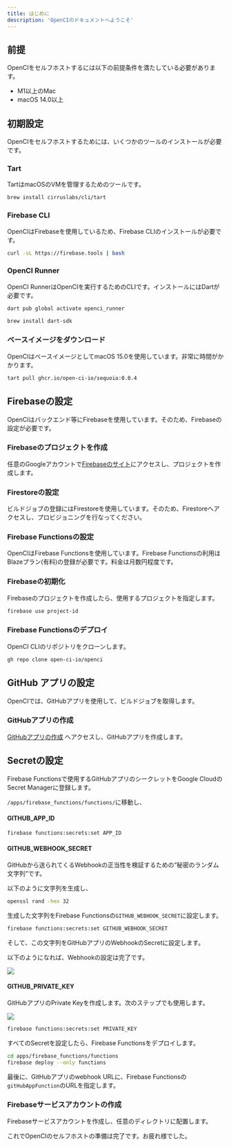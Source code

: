 ```yaml
---
title: はじめに
description: 'OpenCIのドキュメントへようこそ'
---
```


## 前提

OpenCIをセルフホストするには以下の前提条件を満たしている必要があります。

- M1以上のMac
- macOS 14.0以上

## 初期設定

OpenCIをセルフホストするためには、いくつかのツールのインストールが必要です。

### Tart

TartはmacOSのVMを管理するためのツールです。

<CodeGroup>

  ```bash macOS
  brew install cirruslabs/cli/tart
  ```

</CodeGroup>

### Firebase CLI

OpenCIはFirebaseを使用しているため、Firebase CLIのインストールが必要です。

<CodeGroup>

  ```bash macOS
  curl -sL https://firebase.tools | bash
  ```

</CodeGroup>

### OpenCI Runner

OpenCI RunnerはOpenCIを実行するためのCLIです。インストールにはDartが必要です。

<CodeGroup>

  ```bash macOS
  dart pub global activate openci_runner
  ```

  ```bash install Dart
  brew install dart-sdk
  ```

</CodeGroup>

### ベースイメージをダウンロード

OpenCIはベースイメージとしてmacOS 15.0を使用しています。非常に時間がかかります。

<CodeGroup>

  ```bash macOS
tart pull ghcr.io/open-ci-io/sequoia:0.0.4
  ```

</CodeGroup>

## Firebaseの設定
OpenCIはバックエンド等にFirebaseを使用しています。そのため、Firebaseの設定が必要です。

### Firebaseのプロジェクトを作成

任意のGoogleアカウントで[Firebaseのサイト](https://console.firebase.google.com/)にアクセスし、プロジェクトを作成します。

### Firestoreの設定

ビルドジョブの登録にはFirestoreを使用しています。そのため、Firestoreへアクセスし、プロビジョニングを行なってください。

### Firebase Functionsの設定
OpenCIはFirebase Functionsを使用しています。Firebase Functionsの利用はBlazeプラン(有料)の登録が必要です。料金は月数円程度です。

### Firebaseの初期化

Firebaseのプロジェクトを作成したら、使用するプロジェクトを指定します。

<CodeGroup>

  ```bash macOS
  firebase use project-id
  ```

</CodeGroup>


### Firebase Functionsのデプロイ
OpenCI CLIのリポジトリをクローンします。
<CodeGroup>

  ```bash macOS
  gh repo clone open-ci-io/openci
  ```

</CodeGroup>

## GitHub アプリの設定

OpenCIでは、GitHubアプリを使用して、ビルドジョブを取得します。

### GitHubアプリの作成

[GitHubアプリの作成](https://github.com/settings/apps/new) へアクセスし、GitHubアプリを作成します。

## Secretの設定

Firebase Functionsで使用するGitHubアプリのシークレットをGoogle CloudのSecret Managerに登録します。

`/apps/firebase_functions/functions/`に移動し、

#### GITHUB_APP_ID

<CodeGroup>

  ```bash macOS
  firebase functions:secrets:set APP_ID
  ```

</CodeGroup>

#### GITHUB_WEBHOOK_SECRET

GitHubから送られてくるWebhookの正当性を検証するための“秘密のランダム文字列”です。

以下のように文字列を生成し、

<CodeGroup>

  ```bash macOS
  openssl rand -hex 32
  ```

</CodeGroup>

生成した文字列をFirebase Functionsの`GITHUB_WEBHOOK_SECRET`に設定します。

<CodeGroup>

  ```bash macOS
  firebase functions:secrets:set GITHUB_WEBHOOK_SECRET
  ```

</CodeGroup>

そして、この文字列をGitHubアプリのWebhookのSecretに設定します。

以下のようになれば、Webhookの設定は完了です。

<Frame >
  <img src="/images/webhook_setup.png" />
</Frame>

#### GITHUB_PRIVATE_KEY

GitHubアプリのPrivate Keyを作成します。次のステップでも使用します。

<Frame >
  <img src="/images/github_private_key.png" />
</Frame>

<CodeGroup>

  ```bash macOS
  firebase functions:secrets:set PRIVATE_KEY
  ```

</CodeGroup>

すべてのSecretを設定したら、Firebase Functionsをデプロイします。

<CodeGroup>

  ```bash macOS
  cd apps/firebase_functions/functions
  firebase deploy --only functions
  ```

</CodeGroup>

最後に、GitHubアプリのwebhook URLに、Firebase Functionsの`gitHubAppFunction`のURLを指定します。

### Firebaseサービスアカウントの作成

Firebaseサービスアカウントを作成し、任意のディレクトリに配置します。

これでOpenCIのセルフホストの準備は完了です。お疲れ様でした。







